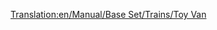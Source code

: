 [[Translation:en/Manual/Base Set/Trains/Toy Van]]
{{es/Manual/Base Set/Trains/Vagones|Imagen=[[File:en/Manual/Base Set/Trains/Toyvan.png]]
|Nombre=Vagón de Juguetes
|PrecioNormal=2.144 € (1.072 £)
|PesoNormal=21 / 23 t
|CapacidadNormal=20 juguetes
|PrecioMono="
|PesoMono=21 / 24 t
|CapacidadMono=25 juguetes
|PrecioMag="
|PesoMag="
|CapacidadMag=27 juguetes
|Descripción=El '''vagón de juguetes''' transporta [[es/Manual/Base Set/Cargos/Juguetes|juguetes]] desde la [[es/Manual/Base Set/Industries/Fábrica de juguetes|fábrica de juguetes]] hasta la [[es/Manual/Base Set/Industries/Tienda de juguetes|tienda de juguetes]] en el clima [[es/Manual/Clima#fantasia|fantasía]].
}}